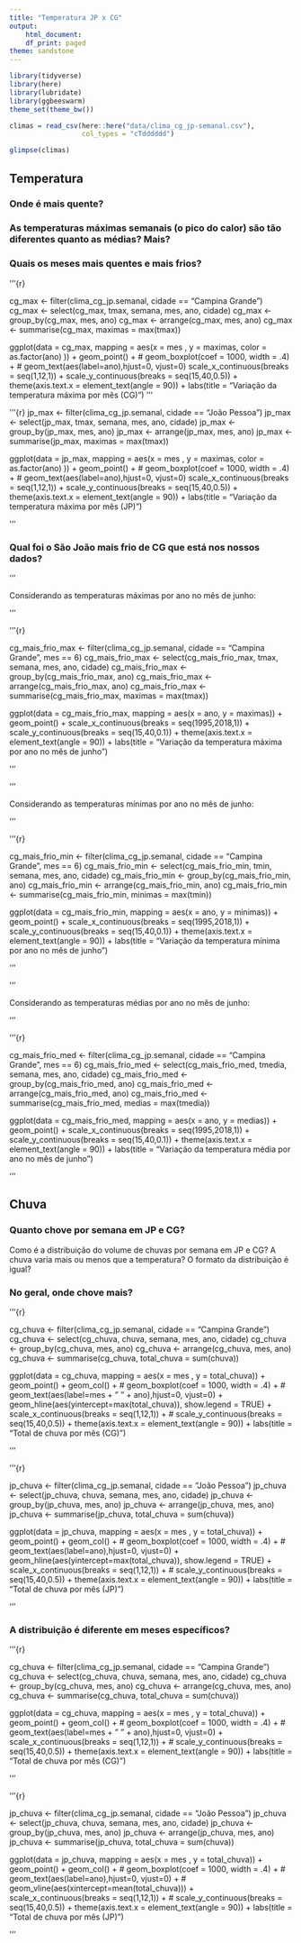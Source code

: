 ```yaml
---
title: "Temperatura JP x CG"
output:
    html_document:
    df_print: paged
theme: sandstone
---
```


```r
library(tidyverse)
library(here)
library(lubridate)
library(ggbeeswarm)
theme_set(theme_bw())
```

```r
climas = read_csv(here::here("data/clima_cg_jp-semanal.csv"), 
                  col_types = "cTdddddd")

glimpse(climas)
```

## Temperatura

### Onde é mais quente?


### As temperaturas máximas semanais (o pico do calor) são tão diferentes quanto as médias? Mais?  


### Quais os meses mais quentes e mais frios?


'''{r}

cg_max <- filter(clima_cg_jp.semanal, cidade == "Campina Grande")
cg_max <- select(cg_max, tmax, semana, mes, ano, cidade)
cg_max <- group_by(cg_max, mes, ano)
cg_max <- arrange(cg_max, mes, ano)
cg_max <- summarise(cg_max, maximas = max(tmax))

 ggplot(data = cg_max, mapping = aes(x = mes , y = maximas, color = as.factor(ano) )) + 
  geom_point() +
#  geom_boxplot(coef = 1000, width = .4) +
#  geom_text(aes(label=ano),hjust=0, vjust=0)
  scale_x_continuous(breaks = seq(1,12,1)) +
  scale_y_continuous(breaks = seq(15,40,0.5)) +
  theme(axis.text.x = element_text(angle = 90)) +
  labs(title = "Variação da temperatura máxima por mês (CG)")
'''

'''{r}
jp_max <- filter(clima_cg_jp.semanal, cidade == "João Pessoa")
jp_max <- select(jp_max, tmax, semana, mes, ano, cidade)
jp_max <- group_by(jp_max, mes, ano)
jp_max <- arrange(jp_max, mes, ano)
jp_max <- summarise(jp_max, maximas = max(tmax))

 ggplot(data = jp_max, mapping = aes(x = mes , y = maximas, color = as.factor(ano) )) + 
  geom_point() +
#  geom_boxplot(coef = 1000, width = .4) +
#  geom_text(aes(label=ano),hjust=0, vjust=0)
  scale_x_continuous(breaks = seq(1,12,1)) +
  scale_y_continuous(breaks = seq(15,40,0.5)) +
  theme(axis.text.x = element_text(angle = 90)) +
  labs(title = "Variação da temperatura máxima por mês (JP)")

'''
 
### Qual foi o São João  mais frio de CG que está nos nossos dados?

'''

Considerando as temperaturas máximas por ano no mês de junho:

'''

'''{r}

cg_mais_frio_max <- filter(clima_cg_jp.semanal, cidade == "Campina Grande", mes == 6)
cg_mais_frio_max <- select(cg_mais_frio_max, tmax, semana, mes, ano, cidade)
cg_mais_frio_max <- group_by(cg_mais_frio_max, ano)
cg_mais_frio_max <- arrange(cg_mais_frio_max, ano)
cg_mais_frio_max <- summarise(cg_mais_frio_max, maximas = max(tmax))

  ggplot(data = cg_mais_frio_max, mapping = aes(x = ano, y = maximas)) + 
  geom_point() +
  scale_x_continuous(breaks = seq(1995,2018,1)) +
  scale_y_continuous(breaks = seq(15,40,0.1)) +
  theme(axis.text.x = element_text(angle = 90)) +
  labs(title = "Variação da temperatura máxima por ano no mês de junho") 

'''

'''

Considerando as temperaturas mínimas por ano no mês de junho:

'''

'''{r}

cg_mais_frio_min <- filter(clima_cg_jp.semanal, cidade == "Campina Grande", mes == 6)
cg_mais_frio_min <- select(cg_mais_frio_min, tmin, semana, mes, ano, cidade)
cg_mais_frio_min <- group_by(cg_mais_frio_min, ano)
cg_mais_frio_min <- arrange(cg_mais_frio_min, ano)
cg_mais_frio_min <- summarise(cg_mais_frio_min, minimas = max(tmin))

  ggplot(data = cg_mais_frio_min, mapping = aes(x = ano, y = minimas)) + 
  geom_point() +
  scale_x_continuous(breaks = seq(1995,2018,1)) +
  scale_y_continuous(breaks = seq(15,40,0.1)) +
  theme(axis.text.x = element_text(angle = 90)) +
  labs(title = "Variação da temperatura mínima por ano no mês de junho") 

'''


'''

Considerando as temperaturas médias por ano no mês de junho:

'''

'''{r}

cg_mais_frio_med <- filter(clima_cg_jp.semanal, cidade == "Campina Grande", mes == 6)
cg_mais_frio_med <- select(cg_mais_frio_med, tmedia, semana, mes, ano, cidade)
cg_mais_frio_med <- group_by(cg_mais_frio_med, ano)
cg_mais_frio_med <- arrange(cg_mais_frio_med, ano)
cg_mais_frio_med <- summarise(cg_mais_frio_med, medias = max(tmedia))

  ggplot(data = cg_mais_frio_med, mapping = aes(x = ano, y = medias)) + 
  geom_point() +
  scale_x_continuous(breaks = seq(1995,2018,1)) +
  scale_y_continuous(breaks = seq(15,40,0.1)) +
  theme(axis.text.x = element_text(angle = 90)) +
  labs(title = "Variação da temperatura média por ano no mês de junho") 

'''


## Chuva

### Quanto chove por semana em JP e CG?

Como é a distribuição do volume de chuvas por semana em JP e CG? A chuva varia mais ou menos que a temperatura? O formato da distribuição é igual? 

### No geral, onde chove mais?



'''{r}

cg_chuva <- filter(clima_cg_jp.semanal, cidade == "Campina Grande")
cg_chuva <- select(cg_chuva, chuva, semana, mes, ano, cidade)
cg_chuva <- group_by(cg_chuva, mes, ano)
cg_chuva <- arrange(cg_chuva, mes, ano)
cg_chuva <- summarise(cg_chuva, total_chuva = sum(chuva))

 ggplot(data = cg_chuva, mapping = aes(x = mes , y = total_chuva)) + 
  geom_point() +
  geom_col() +
#  geom_boxplot(coef = 1000, width = .4) +
#  geom_text(aes(label=mes + " " + ano),hjust=0, vjust=0) +
  geom_hline(aes(yintercept=max(total_chuva)), show.legend = TRUE) +
  scale_x_continuous(breaks = seq(1,12,1)) +
#  scale_y_continuous(breaks = seq(15,40,0.5)) +
  theme(axis.text.x = element_text(angle = 90)) +
  labs(title = "Total de chuva por mês (CG)")
  
'''


'''{r}

jp_chuva <- filter(clima_cg_jp.semanal, cidade == "João Pessoa")
jp_chuva <- select(jp_chuva, chuva, semana, mes, ano, cidade)
jp_chuva <- group_by(jp_chuva, mes, ano)
jp_chuva <- arrange(jp_chuva, mes, ano)
jp_chuva <- summarise(jp_chuva, total_chuva = sum(chuva))

 ggplot(data = jp_chuva, mapping = aes(x = mes , y = total_chuva)) + 
  geom_point() +
  geom_col() +
#  geom_boxplot(coef = 1000, width = .4) +
#  geom_text(aes(label=ano),hjust=0, vjust=0) + 
  geom_hline(aes(yintercept=max(total_chuva)), show.legend = TRUE) +
  scale_x_continuous(breaks = seq(1,12,1)) +
#  scale_y_continuous(breaks = seq(15,40,0.5)) +
  theme(axis.text.x = element_text(angle = 90)) +
  labs(title = "Total de chuva por mês (JP)")
  
'''


### A distribuição é diferente em meses específicos? 

'''{r}

cg_chuva <- filter(clima_cg_jp.semanal, cidade == "Campina Grande")
cg_chuva <- select(cg_chuva, chuva, semana, mes, ano, cidade)
cg_chuva <- group_by(cg_chuva, mes, ano)
cg_chuva <- arrange(cg_chuva, mes, ano)
cg_chuva <- summarise(cg_chuva, total_chuva = sum(chuva))

 ggplot(data = cg_chuva, mapping = aes(x = mes , y = total_chuva)) + 
  geom_point() +
  geom_col() +
#  geom_boxplot(coef = 1000, width = .4) +
#  geom_text(aes(label=mes + " " + ano),hjust=0, vjust=0) + 
  scale_x_continuous(breaks = seq(1,12,1)) +
#  scale_y_continuous(breaks = seq(15,40,0.5)) +
  theme(axis.text.x = element_text(angle = 90)) +
  labs(title = "Total de chuva por mês (CG)")
  
'''



'''{r}

jp_chuva <- filter(clima_cg_jp.semanal, cidade == "João Pessoa")
jp_chuva <- select(jp_chuva, chuva, semana, mes, ano, cidade)
jp_chuva <- group_by(jp_chuva, mes, ano)
jp_chuva <- arrange(jp_chuva, mes, ano)
jp_chuva <- summarise(jp_chuva, total_chuva = sum(chuva))

 ggplot(data = jp_chuva, mapping = aes(x = mes , y = total_chuva)) + 
  geom_point() +
  geom_col() +
#  geom_boxplot(coef = 1000, width = .4) +
#  geom_text(aes(label=ano),hjust=0, vjust=0) + 
#  geom_vline(aes(xintercept=mean(total_chuva))) +
  scale_x_continuous(breaks = seq(1,12,1)) +
#  scale_y_continuous(breaks = seq(15,40,0.5)) +
  theme(axis.text.x = element_text(angle = 90)) +
  labs(title = "Total de chuva por mês (JP)")

'''

